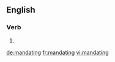 ==English==

===Verb===
{{head|en|present participle}}

# {{present participle of|mandate|lang=en}}

[[de:mandating]]
[[fr:mandating]]
[[vi:mandating]]
